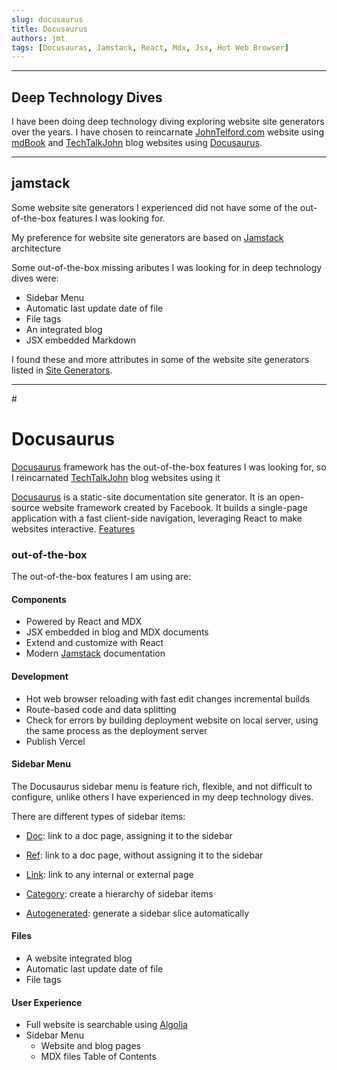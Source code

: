 ```yaml
---
slug: docusaurus
title: Docusaurus
authors: jmt
tags: [Docusauras, Jamstack, React, Mdx, Jsx, Hot Web Browser]
---
```


---

## Deep Technology Dives

I have been doing deep technology diving exploring website site generators over the years. I have chosen  to reincarnate [JohnTelford.com](https://johntelford.com) website using [mdBook](https://rust-lang.github.io/mdBook/) and [TechTalkJohn](https://techtalkjohnblog.pages.dev) blog websites using [Docusaurus](https://docusaurus.io/. ). 

---

## jamstack

Some website site generators I experienced did not have some of the out-of-the-box features I was looking for.

My preference for website site generators are based on [Jamstack](https://jamstack.org) architecture

Some out-of-the-box missing aributes I was looking for in deep technology dives were:
- Sidebar Menu
- Automatic last update date of file
- File tags
- An integrated blog
- JSX embedded Markdown

I found these and more attributes in some of the website site generators  listed in [Site Generators](https://jamstack.org/generators/). 

---

#<!--truncate-->

# Docusaurus
[Docusaurus](https://docusaurus.io) framework has the out-of-the-box features I was looking for, so I reincarnated  [TechTalkJohn](https://techtalkjohnblog.pages.dev) blog websites using it 

[Docusaurus](https://docusaurus.io/) is a static-site documentation site generator. It is an open-source website framework created by Facebook. It builds a single-page application with a fast client-side navigation, leveraging React to make websites interactive. [Features](https://docusaurus.io/docs#features)

### out-of-the-box

The out-of-the-box features I am using are:

#### Components

- Powered by React and MDX
- JSX embedded in blog and MDX documents
- Extend and customize with React
- Modern [Jamstack](https://jamstack.org) documentation

#### Development

- Hot web browser reloading with fast edit changes incremental builds
- Route-based code and data splitting
- Check for errors by building deployment website on local server, using the same process as the deployment server
- Publish Vercel 
 
#### Sidebar Menu

The Docusaurus sidebar menu is feature rich, flexible, and not difficult to configure, unlike others I have experienced in my deep technology dives.

There are different types of sidebar items:

- [Doc](https://docusaurus.io/docs/sidebar#sidebar-item-doc): link to a doc page, assigning it to the sidebar

- [Ref](https://docusaurus.io/docs/sidebar#sidebar-item-ref): link to a doc page, without assigning it to the sidebar

- [Link](https://docusaurus.io/docs/sidebar#sidebar-item-link): link to any internal or external page

- [Category](https://docusaurus.io/docs/sidebar#sidebar-item-category): create a hierarchy of sidebar items

- [Autogenerated](https://docusaurus.io/docs/sidebar#sidebar-item-autogenerated): generate a sidebar slice automatically

#### Files

- A website integrated blog
- Automatic last update date of file
- File tags

#### User Experience

- Full website is searchable using [Algolia](https://www.algolia.com)
- Sidebar Menu
	- Website and blog pages
	- MDX files Table of Contents
